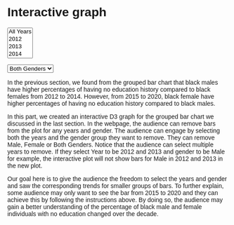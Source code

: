 # Interactive graph

<style>
  * {
    font-family: sans-serif;
  }
</style> 

<div id="plot">
</div>

<select id="yearSelect" multiple>
  <option value="All">All Years</option>
  <option value="2012">2012</option>
  <option value="2013">2013</option>
  <option value="2014">2014</option>
  <option value="2015">2015</option>
  <option value="2016">2016</option>
  <option value="2017">2017</option>
  <option value="2018">2018</option>
  <option value="2019">2019</option>
  <option value="2020">2020</option>
  <option value="2021">2021</option>
</select>

<select id="genderSelect">
  <option value="All">Both Genders</option>
  <option value="male">Male</option>
  <option value="female">Female</option>
</select>

<script src="https://cdn.jsdelivr.net/npm/d3@7"></script>
<script src="scripts/myscript.js"></script>

In the previous section, we found from the grouped bar chart that black males have higher percentages of having no education history compared to black females from 2012 to 2014. However, from 2015 to 2020, black female have higher percentages of having no education history compared to black males. 

In this part, we created an interactive D3 graph for the grouped bar chart we discussed in the last section. In the webpage, the audience can remove bars from the plot for any years and gender. The audience can engage by selecting both the years and the gender group they want to remove. They can remove Male, Female or Both Genders. Notice that the audience can select multiple years to remove. If they select Year to be 2012 and 2013 and gender to be Male for example, the interactive plot will not show bars for Male in 2012 and 2013 in the new plot.

Our goal here is to give the audience the freedom to select the years and gender and saw the corresponding trends for smaller groups of bars. To further explain, some audience may only want to see the bar from 2015 to 2020 and they can achieve this by following the instructions above. By doing so, the audience may gain a better understanding of the percentage of black male and female individuals with no education changed over the decade.


